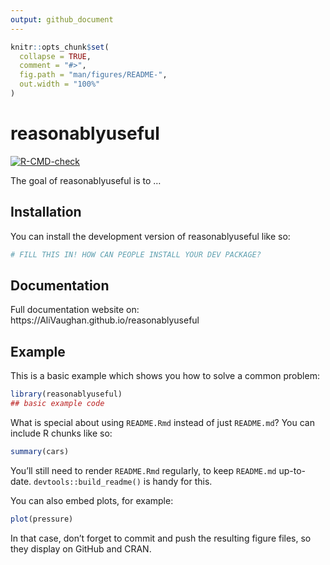 ```yaml
---
output: github_document
---
```


<!-- README.md is generated from README.Rmd. Please edit that file -->

```r
knitr::opts_chunk$set(
  collapse = TRUE,
  comment = "#>",
  fig.path = "man/figures/README-",
  out.width = "100%"
)
```

# reasonablyuseful

<!-- badges: start -->
[![R-CMD-check](https://github.com/AliVaughan/reasonablyuseful/actions/workflows/R-CMD-check.yaml/badge.svg)](https://github.com/AliVaughan/reasonablyuseful/actions/workflows/R-CMD-check.yaml)
<!-- badges: end -->

The goal of reasonablyuseful is to ...

## Installation

You can install the development version of reasonablyuseful like so:

``` r
# FILL THIS IN! HOW CAN PEOPLE INSTALL YOUR DEV PACKAGE?
```

## Documentation

Full documentation website on: https://AliVaughan.github.io/reasonablyuseful

## Example

This is a basic example which shows you how to solve a common problem:

```r
library(reasonablyuseful)
## basic example code
```

What is special about using `README.Rmd` instead of just `README.md`? You can include R chunks like so:

```r
summary(cars)
```

You'll still need to render `README.Rmd` regularly, to keep `README.md` up-to-date. `devtools::build_readme()` is handy for this.

You can also embed plots, for example:

```r
plot(pressure)
```

In that case, don't forget to commit and push the resulting figure files, so they display on GitHub and CRAN.
